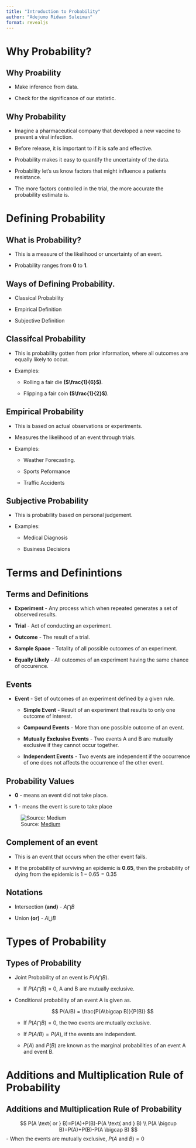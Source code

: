 ```yaml
---
title: "Introduction to Probability"
author: "Adejumo Ridwan Suleiman"
format: revealjs
---
```


# Why Probability?

## Why Proability


-   Make inference from data.

-   Check for the significance of our statistic.

## Why Probability

-   Imagine a pharmaceutical company that developed a new vaccine to prevent a viral infection.

-   Before release, it is important to if it is safe and effective.

-   Probability makes it easy to quantify the uncertainty of the data.

-   Probability let's us know factors that might influence a patients resistance.

-   The more factors controlled in the trial, the more accurate the probability estimate is.

# Defining Probability

## What is Probability?

-   This is a measure of the likelihood or uncertainty of an event.

-   Probability ranges from **0** to **1**.

## Ways of Defining Probability.

-   Classical Probability

-   Empirical Definition

-   Subjective Definition

## Classifcal Probability

-   This is probability gotten from prior information, where all outcomes are equally likely to occur.

-   Examples:

    -   Rolling a fair die **($\frac{1}{6}$)**.

    -   Flipping a fair coin **($\frac{1}{2}$)**.

## Empirical Probability

-   This is based on actual observations or experiments.

- Measures the likelihood of an event through trials.

-   Examples:

    -   Weather Forecasting.

    -   Sports Peformance

    -   Traffic Accidents

## Subjective Probability

-   This is probability based on personal judgement.

-   Examples:

    -   Medical Diagnosis

    -   Business Decisions

# Terms and Definintions

## Terms and Definitions

- **Experiment** - Any process which when repeated generates a set of observed results.

- **Trial** - Act of conducting an experiment.

- **Outcome** - The result of a trial.

- **Sample Space** - Totality of all possible outcomes of an experiment.

- **Equally Likely** - All outcomes of an experiment having the same chance of occurence.

## Events

- **Event** - Set of outcomes of an experiment defined by a given rule.

  - **Simple Event** - Result of an experiment that results to only one outcome of interest.
  
  - **Compound Events** - More than one possible outcome of an event.
  
  - **Mutually Exclusive Events** - Two events A and B are mutually exclusive if they cannot occur together. 
  
  - **Independent Events** - Two events are independent if the occurrence of one does not affects the occurrence of the other event. 
  
## Probability Values

- **0** - means an event did not take place.

- **1** - means the event is sure to take place

![Source: [Medium](https://medium.com/analytics-vidhya/introduction-to-probability-616a50776ff8)](images/prob.jpg)

## Complement of an event 

- This is an event that occurs when the other event fails.

- If the probability of surviving an epidemic is **0.65**, then the probability of dying from the epidemic is $1 - 0.65 = 0.35$

## Notations

- Intersection **(and)** - $A \bigcap B$

- Union **(or)** - $A \bigcup B$


# Types of Probability

## Types of Probability

- Joint Probability of an event is $P(A \bigcap B)$. 
  - If  $P(A \bigcap B)=0$, A and B are mutually exclusive.

- Conditional probability of an event A is given as.

  $$
  P(A/B) = \frac{P(A\bigcap B)}{P(B)}
  $$
  - If $P(A \bigcap B)=0$, the two events are mutually exclusive.
    
  - If $P(A/B)=P(A)$, if the events are independent.
    
  - $P(A)$ and $P(B)$ are known as the marginal probabilities of an event A and event B.
  
# Additions and Multiplication Rule of Probability

## Additions and Multiplication Rule of Probability

$$
P(A \text{ or } B)=P(A)+P(B)-P(A \text{ and } B) \\
P(A \bigcup B)=P(A)+P(B)-P(A \bigcap B)
$$
- When the events are mutually exclusive, $P(A \text{ and } B)=0$